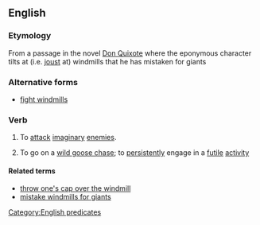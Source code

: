 ==English==
{{wikipedia|tilting at windmills}}

===Etymology===
From a passage in the novel [[w:Don Quixote|Don Quixote]] where the eponymous character tilts at (i.e. [[joust]] at) windmills that he has mistaken for giants

===Alternative forms===
* [[fight windmills]]

===Verb===
{{infl|en|verb|head=to [[tilt]] [[at]] [[windmills]]}}

# {{intransitive}} To [[attack]] [[imaginary]] [[enemies]].
# {{intransitive|idiom}}  To go on a [[wild goose chase]]; to [[persistently]] engage in a [[futile]] [[activity]]

====Related terms====
* [[throw one's cap over the windmill]]
* [[mistake windmills for giants]]

[[Category:English predicates]]